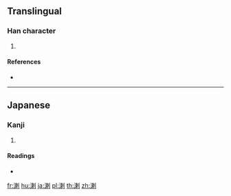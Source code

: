 {{character info/new}}
==Translingual==

===Han character===
{{Han char|rn=85|rad=水|as=09|sn=12|four=|canj=EDLN}}

# {{defn|Han|sort=水09}}

====References====
* {{Han ref|kx=0639.111|hdz=31671.011|uh=6E82|ud=28290}}

----

==Japanese==

===Kanji===
{{ja-kanji|grade=|rs=水09}}

# {{defn|lang=ja|sort=水09}}

====Readings====
* {{ja-readings|on=[[らつ]] (ratsu)|kun=}}

[[fr:溂]]
[[hu:溂]]
[[ja:溂]]
[[pl:溂]]
[[th:溂]]
[[zh:溂]]